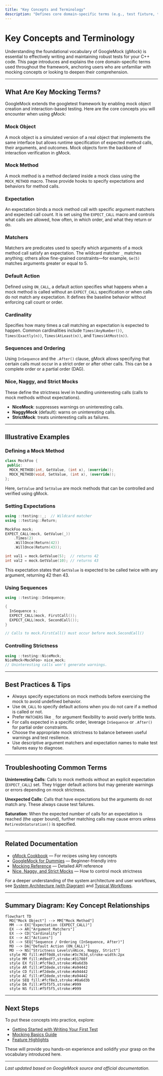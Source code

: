 ```yaml
---
title: "Key Concepts and Terminology"
description: "Defines core domain-specific terms (e.g., test fixture, test assertion, mock object, death test, parameterized test) and connects them to real-world usage. Serves as an anchor for users unfamiliar with testing vocabulary."
---
```


# Key Concepts and Terminology

Understanding the foundational vocabulary of GoogleMock (gMock) is essential to effectively writing and maintaining robust tests for your C++ code. This page introduces and explains the core domain-specific terms used throughout the framework, anchoring users who are unfamiliar with mocking concepts or looking to deepen their comprehension.

---

## What Are Key Mocking Terms?

GoogleMock extends the googletest framework by enabling mock object creation and interaction-based testing. Here are the core concepts you will encounter when using gMock:

### Mock Object
A mock object is a simulated version of a real object that implements the same interface but allows runtime specification of expected method calls, their arguments, and outcomes. Mock objects form the backbone of interaction verification in gMock.

### Mock Method
A mock method is a method declared inside a mock class using the `MOCK_METHOD` macro. These provide hooks to specify expectations and behaviors for method calls.

### Expectation
An expectation binds a mock method call with specific argument matchers and expected call count. It is set using the `EXPECT_CALL` macro and controls what calls are allowed, how often, in which order, and what they return or do.

### Matchers
Matchers are predicates used to specify which arguments of a mock method call satisfy an expectation. The wildcard matcher `_` matches anything; others allow fine-grained constraints—for example, `Ge(5)` matches arguments greater or equal to 5.

### Default Action
Defined using `ON_CALL`, a default action specifies what happens when a mock method is called without an `EXPECT_CALL` specification or when calls do not match any expectation. It defines the baseline behavior without enforcing call count or order.

### Cardinality
Specifies how many times a call matching an expectation is expected to happen. Common cardinalities include `Times(AnyNumber())`, `Times(Exactly(n))`, `Times(AtLeast(n))`, and `Times(AtMost(n))`.

### Sequences and Ordering
Using `InSequence` and the `.After()` clause, gMock allows specifying that certain calls must occur in a strict order or after other calls. This can be a complete order or a partial order (DAG).

### Nice, Naggy, and Strict Mocks
These define the strictness level in handling uninteresting calls (calls to mock methods without expectations).

- **NiceMock**: suppresses warnings on uninteresting calls.
- **NaggyMock** (default): warns on uninteresting calls.
- **StrictMock**: treats uninteresting calls as failures.

---

## Illustrative Examples

### Defining a Mock Method

```cpp
class MockFoo {
 public:
  MOCK_METHOD(int, GetValue, (int x), (override));
  MOCK_METHOD(void, SetValue, (int x), (override));
};
```

Here, `GetValue` and `SetValue` are mock methods that can be controlled and verified using gMock.

### Setting Expectations

```cpp
using ::testing::_;  // Wildcard matcher
using ::testing::Return;

MockFoo mock;
EXPECT_CALL(mock, GetValue(_))
    .Times(2)
    .WillOnce(Return(42))
    .WillOnce(Return(43));

int val1 = mock.GetValue(5);  // returns 42
int val2 = mock.GetValue(10); // returns 43
```

This expectation states that `GetValue` is expected to be called twice with any argument, returning 42 then 43.

### Using Sequences

```cpp
using ::testing::InSequence;

{
  InSequence s;
  EXPECT_CALL(mock, FirstCall());
  EXPECT_CALL(mock, SecondCall());
}

// Calls to mock.FirstCall() must occur before mock.SecondCall()
```

### Controlling Strictness

```cpp
using ::testing::NiceMock;
NiceMock<MockFoo> nice_mock;
// Uninteresting calls won't generate warnings.
```


---

## Best Practices & Tips

- Always specify expectations on mock methods before exercising the mock to avoid undefined behavior.
- Use `ON_CALL` to specify default actions when you do not care if a method is called or not.
- Prefer `MATCHERS` like `_` for argument flexibility to avoid overly brittle tests.
- For calls expected in a specific order, leverage `InSequence` or `.After()` for partial order constraints.
- Choose the appropriate mock strictness to balance between useful warnings and test resilience.
- Use descriptive argument matchers and expectation names to make test failures easy to diagnose.

---

## Troubleshooting Common Terms

**Uninteresting Calls**: Calls to mock methods without an explicit expectation (`EXPECT_CALL`) set. They trigger default actions but may generate warnings or errors depending on mock strictness.

**Unexpected Calls**: Calls that have expectations but the arguments do not match any. These always cause test failures.

**Saturation**: When the expected number of calls for an expectation is reached (the upper bound), further matching calls may cause errors unless `RetiresOnSaturation()` is specified.

---

## Related Documentation

- [gMock Cookbook](../docs/gmock_cook_book.md) — For recipes using key concepts
- [GoogleMock for Dummies](../docs/gmock_for_dummies.md) — Beginner-friendly intro
- [Mocking Reference](../docs/reference/mocking.md) — Detailed API reference
- [Nice, Naggy, and Strict Mocks](../api-reference/mocking/controlling-mock-strictness.md) — How to control mock strictness

For a deeper understanding of the system architecture and user workflows, see [System Architecture (with Diagram)](/overview/architecture-and-concepts/architecture-overview) and [Typical Workflows](/overview/feature-glance/typical-workflows).

---

## Summary Diagram: Key Concept Relationships

```mermaid
flowchart TD
  MO["Mock Object"] --> MM["Mock Method"]
  MM --> EX["Expectation (EXPECT_CALL)"]
  EX --> AR["Argument Matchers"]
  EX --> CD["Cardinality"]
  EX --> AC["Actions"]
  EX --> SEQ["Sequence / Ordering (InSequence, After)"]
  MO --> DA["Default Action (ON_CALL)"]
  MO --> NS["Strictness Levels\nNice, Naggy, Strict"]
  style MO fill:#dff0d8,stroke:#3c763d,stroke-width:2px
  style MM fill:#d9edf7,stroke:#31708f
  style EX fill:#fcf8e3,stroke:#8a6d3b
  style AR fill:#f2dede,stroke:#a94442
  style CD fill:#f2dede,stroke:#a94442
  style AC fill:#f2dede,stroke:#a94442
  style SEQ fill:#fcf8e3,stroke:#8a6d3b
  style DA fill:#f5f5f5,stroke:#999
  style NS fill:#f5f5f5,stroke:#999
```

---

## Next Steps

To put these concepts into practice, explore:

- [Getting Started with Writing Your First Test](/getting-started/configuration-first-run/write-first-test)
- [Mocking Basics Guide](/guides/core-workflows/mocking-basics)
- [Feature Highlights](/overview/feature-glance/feature-highlights)

These will provide you hands-on experience and solidify your grasp on the vocabulary introduced here.

---

_Last updated based on GoogleMock source and official documentation._
